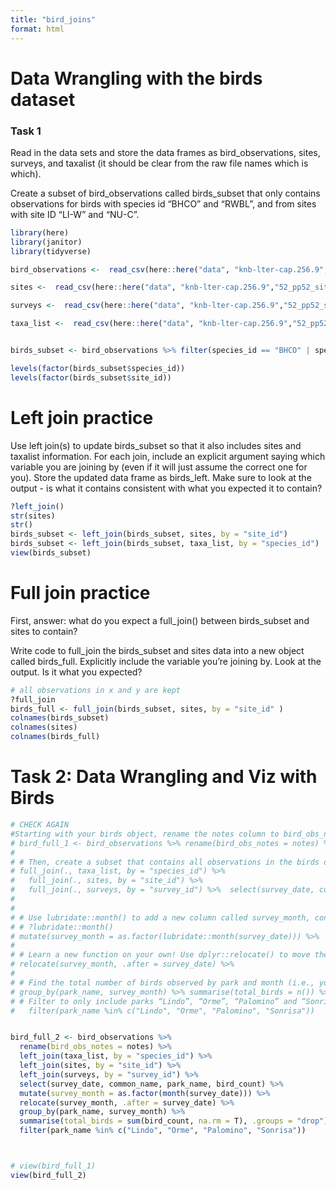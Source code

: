 ```yaml
---
title: "bird_joins"
format: html
---
```


# Data Wrangling with the birds dataset

### Task 1 
Read in the data sets and store the data frames as bird_observations, sites, surveys, and taxalist (it should be clear from the raw file names which is which). 

Create a subset of bird_observations called birds_subset that only contains observations for birds with species id “BHCO” and “RWBL”, and from sites with site ID “LI-W” and “NU-C”. 
```r
library(here)
library(janitor)
library(tidyverse)

```

```r
bird_observations <-  read_csv(here::here("data", "knb-lter-cap.256.9","52_pp52_birds_1.csv"))

sites <-  read_csv(here::here("data", "knb-lter-cap.256.9","52_pp52_sites_1.csv"))

surveys <-  read_csv(here::here("data", "knb-lter-cap.256.9","52_pp52_surveys_1.csv"))

taxa_list <-  read_csv(here::here("data", "knb-lter-cap.256.9","52_pp52_taxalist_1.csv"))


birds_subset <- bird_observations %>% filter(species_id == "BHCO" | species_id == "RWBL" ,  site_id == "LI-W" | site_id == "NU-C")

levels(factor(birds_subset$species_id))
levels(factor(birds_subset$site_id))
```


# Left join practice
Use left join(s) to update birds_subset so that it also includes sites and taxalist information. For each join, include an explicit argument saying which variable you are joining by (even if it will just assume the correct one for you). Store the updated data frame as birds_left. Make sure to look at the output - is what it contains consistent with what you expected it to contain?
```r
?left_join()
str(sites)
str()
birds_subset <- left_join(birds_subset, sites, by = "site_id")
birds_subset <- left_join(birds_subset, taxa_list, by = "species_id")
view(birds_subset)

```

# Full join practice
First, answer: what do you expect a full_join() between birds_subset and sites to contain?

Write code to full_join the birds_subset and sites data into a new object called birds_full. Explicitly include the variable you’re joining by. Look at the output. Is it what you expected?
```r
# all observations in x and y are kept
?full_join
birds_full <- full_join(birds_subset, sites, by = "site_id" )
colnames(birds_subset)
colnames(sites)
colnames(birds_full)

```

# Task 2: Data Wrangling and Viz with Birds

```r
# CHECK AGAIN 
#Starting with your birds object, rename the notes column to bird_obs_notes (so this doesn’t conflict with notes in the surveys dataset
# bird_full_1 <- bird_observations %>% rename(bird_obs_notes = notes) %>%
# 
# # Then, create a subset that contains all observations in the birds dataset, joins the taxonomic, site and survey information to it, and is finally limited to only columns survey_date, common_name, park_name, and bird_count. You can decide the order that you want to create this in (e.g. limit the columns first, then join, or the other way around).
# full_join(., taxa_list, by = "species_id") %>% 
#   full_join(., sites, by = "site_id") %>% 
#   full_join(., surveys, by = "survey_id") %>%  select(survey_date, common_name, park_name, bird_count)%>%
# 
# 
# # Use lubridate::month() to add a new column called survey_month, containing only the month number. Then, convert the month number to a factor (again within mutate())
# # ?lubridate::month()
# mutate(survey_month = as.factor(lubridate::month(survey_date))) %>%
# 
# # Learn a new function on your own! Use dplyr::relocate() to move the new survey_month column to immediately after the survey_date column. You can do this in a separate code chunk, or pipe straight into it from your existing code.
# relocate(survey_month, .after = survey_date) %>%
#   
# # Find the total number of birds observed by park and month (i.e., you’ll group_by(park_name, survey_month))
# group_by(park_name, survey_month) %>% summarise(total_birds = n()) %>%
# # Filter to only include parks “Lindo”, “Orme”, “Palomino” and “Sonrisa”
#   filter(park_name %in% c("Lindo", "Orme", "Palomino", "Sonrisa"))


bird_full_2 <- bird_observations %>% 
  rename(bird_obs_notes = notes) %>%
  left_join(taxa_list, by = "species_id") %>% 
  left_join(sites, by = "site_id") %>% 
  left_join(surveys, by = "survey_id") %>% 
  select(survey_date, common_name, park_name, bird_count) %>%
  mutate(survey_month = as.factor(month(survey_date))) %>%
  relocate(survey_month, .after = survey_date) %>%
  group_by(park_name, survey_month) %>% 
  summarise(total_birds = sum(bird_count, na.rm = T), .groups = "drop") %>%
  filter(park_name %in% c("Lindo", "Orme", "Palomino", "Sonrisa"))



# view(bird_full_1)
view(bird_full_2)
```








